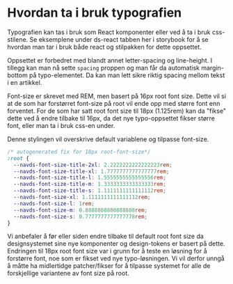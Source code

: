 
<Meta title="ds-react/Typography/intro" />

# Hvordan ta i bruk typografien

Typografien kan tas i bruk som React komponenter eller ved å ta i bruk css-stilene.
Se eksemplene under ds-react tabben her i storybook for å se hvordan man tar i bruk både react og stilpakken for dette oppsettet.

Oppsettet er forbedret med blandt annet letter-spacing og line-height.
I tillegg kan man nå sette `spacing` proppen og man får da automatisk margin-bottom på typo-elementet.
Da kan man lett sikre riktig spacing mellom tekst i en artikkel.

Font-size er skrevet med REM, men basert på 16px root font size.
Dette vil si at de som har forstørret font-size på root vil ende opp med større font enn forventet.
For de som har satt root font size til 18px (1.125rem) kan da "fikse" dette ved å endre tilbake til 16px,
da det nye typo-oppsettet fikser større font, eller man ta i bruk css-en under.

Denne stylingen vil overskrive default variablene og tilpasse font-size.

```css
/* autogenerated fix for 18px root-font-size*/
:root {
  --navds-font-size-title-2xl: 2.2222222222222223rem;
  --navds-font-size-title-xl: 1.7777777777777777rem;
  --navds-font-size-title-l: 1.5555555555555556rem;
  --navds-font-size-title-m: 1.3333333333333333rem;
  --navds-font-size-title-s: 1.1111111111111112rem;
  --navds-font-size-xl: 1.1111111111111112rem;
  --navds-font-size-l: 1rem;
  --navds-font-size-m: 0.8888888888888888rem;
  --navds-font-size-s: 0.7777777777777778rem;
}
```

Vi anbefaler å før eller siden endre tilbake til default root font size da designsystemet sine nye
komponenter og design-tokens er basert på dette. Endringen til 18px root font size var i grunn for å teste en løsning for å
forstørre font, noe som er fikset ved nye typo-løsningen. Vi vil derfor unngå å måtte ha midlertidge patcher/fikser
for å tilpasse systemet for alle de forskjellige variantene av font size på root.
